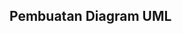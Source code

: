 
## Pembuatan Diagram UML 

<CardGrid>
  <Card
    title= "Wireframe"
    image= "/images/Class Diagram1.jpg"   
    external= {true}
    variant="image"
  />
</CardGrid>  